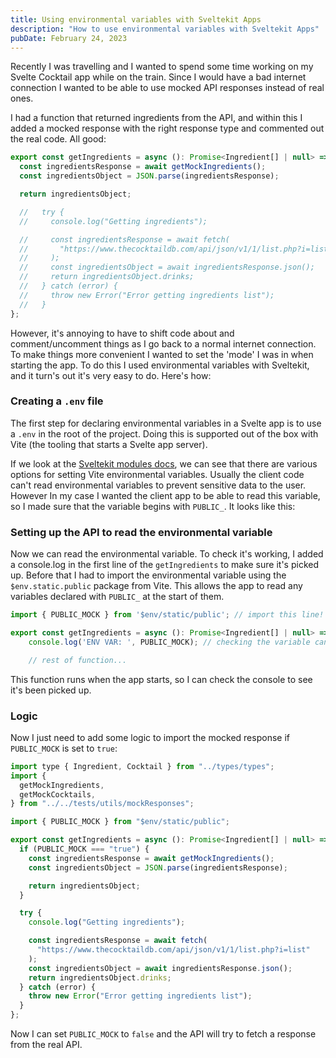 ```yaml
---
title: Using environmental variables with Sveltekit Apps
description: "How to use environmental variables with Sveltekit Apps"
pubDate: February 24, 2023
---
```



Recently I was travelling and I wanted to spend some time working on my Svelte Cocktail app while on the train.
Since I would have a bad internet connection I wanted to be able to use mocked API responses instead of real ones.

I had a function that returned ingredients from the API, and within this I added a mocked response with the right response type and commented out the real code. All good:

```js
export const getIngredients = async (): Promise<Ingredient[] | null> => {
  const ingredientsResponse = await getMockIngredients();
  const ingredientsObject = JSON.parse(ingredientsResponse);

  return ingredientsObject;

  //   try {
  //     console.log("Getting ingredients");

  //     const ingredientsResponse = await fetch(
  //       "https://www.thecocktaildb.com/api/json/v1/1/list.php?i=list"
  //     );
  //     const ingredientsObject = await ingredientsResponse.json();
  //     return ingredientsObject.drinks;
  //   } catch (error) {
  //     throw new Error("Error getting ingredients list");
  //   }
};
```

However, it's annoying to have to shift code about and comment/uncomment things as I go back to a normal internet connection.
To make things more convenient I wanted to set the 'mode' I was in when starting the app.
To do this I used environmental variables with Sveltekit, and it turn's out it's very easy to do. Here's how:

### Creating a `.env` file

The first step for declaring environmental variables in a Svelte app is to use a `.env` in the root of the project.
Doing this is supported out of the box with Vite (the tooling that starts a Svelte app server).

If we look at the [Sveltekit modules docs](https://kit.svelte.dev/docs/modules#$env-static-public), we can see that there are various options for setting Vite environmental variables.
Usually the client code can't read environmental variables to prevent sensitive data to the user.
However In my case I wanted the client app to be able to read this variable, so I made sure that the variable begins with `PUBLIC_`. It looks like this:

<BlogImage src={EnvFile} alt=".env file created with PUBLIC_ variable" />

### Setting up the API to read the environmental variable

Now we can read the environmental variable.
To check it's working, I added a console.log in the first line of the `getIngredients` to make sure it's picked up.
Before that I had to import the environmental variable using the `$env.static.public` package from Vite. This allows the app to read any variables declared with `PUBLIC_` at the start of them.

```js
import { PUBLIC_MOCK } from '$env/static/public'; // import this line!

export const getIngredients = async (): Promise<Ingredient[] | null> => {
	console.log('ENV VAR: ', PUBLIC_MOCK); // checking the variable can be read.

    // rest of function...
```

This function runs when the app starts, so I can check the console to see it's been picked up.

<BlogImage src={Console} alt=".env file created with PUBLIC_ variable" />

### Logic

Now I just need to add some logic to import the mocked response if `PUBLIC_MOCK` is set to `true`:

```js
import type { Ingredient, Cocktail } from "../types/types";
import {
  getMockIngredients,
  getMockCocktails,
} from "../../tests/utils/mockResponses";

import { PUBLIC_MOCK } from "$env/static/public";

export const getIngredients = async (): Promise<Ingredient[] | null> => {
  if (PUBLIC_MOCK === "true") {
    const ingredientsResponse = await getMockIngredients();
    const ingredientsObject = JSON.parse(ingredientsResponse);

    return ingredientsObject;
  }

  try {
    console.log("Getting ingredients");

    const ingredientsResponse = await fetch(
      "https://www.thecocktaildb.com/api/json/v1/1/list.php?i=list"
    );
    const ingredientsObject = await ingredientsResponse.json();
    return ingredientsObject.drinks;
  } catch (error) {
    throw new Error("Error getting ingredients list");
  }
};
```

Now I can set `PUBLIC_MOCK` to `false` and the API will try to fetch a response from the real API.
